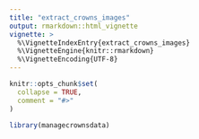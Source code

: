 ```yaml
---
title: "extract_crowns_images"
output: rmarkdown::html_vignette
vignette: >
  %\VignetteIndexEntry{extract_crowns_images}
  %\VignetteEngine{knitr::rmarkdown}
  %\VignetteEncoding{UTF-8}
---
```


```r
knitr::opts_chunk$set(
  collapse = TRUE,
  comment = "#>"
)
```

```r
library(managecrownsdata)
```
